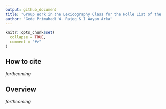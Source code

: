 ```yaml
---
output: github_document
title: "Group Work in the Lexicography Class for the Holle List of the Barrier Islands Languages of Indonesia"
author: "Gede Primahadi W. Rajeg & I Wayan Arka"
---
```


<!-- README.md is generated from README.Rmd. Please edit that file -->

```r
knitr::opts_chunk$set(
  collapse = TRUE,
  comment = "#>"
)
```

<!-- badges: start -->
<!-- badges: end -->

## How to cite

*forthcoming*

## Overview

*forthcoming*
